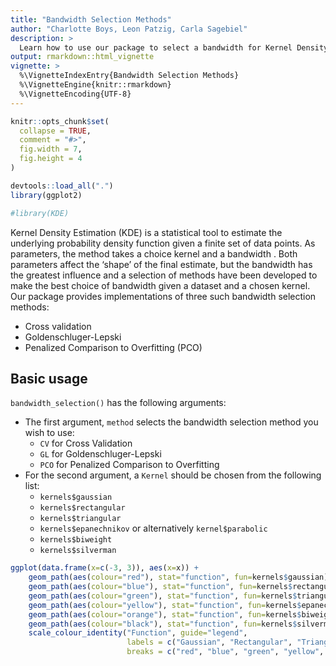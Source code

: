 ```yaml
---
title: "Bandwidth Selection Methods"
author: "Charlotte Boys, Leon Patzig, Carla Sagebiel"
description: >
  Learn how to use our package to select a bandwidth for Kernel Density Estimation.
output: rmarkdown::html_vignette
vignette: >
  %\VignetteIndexEntry{Bandwidth Selection Methods}
  %\VignetteEngine{knitr::rmarkdown}
  %\VignetteEncoding{UTF-8}
---
```


```r
knitr::opts_chunk$set(
  collapse = TRUE,
  comment = "#>",
  fig.width = 7,
  fig.height = 4
)
```

```r
devtools::load_all(".")
library(ggplot2)
```

```r
#library(KDE)
```

Kernel Density Estimation (KDE) is a statistical tool to estimate the underlying probability density function given a finite set of data points. As parameters, the method takes a choice kernel and a bandwidth \code{h}. Both parameters affect the 'shape' of the final estimate, but the bandwidth has the greatest influence and a selection of methods have been developed to make the best choice of bandwidth given a dataset and a chosen kernel. Our package provides implementations of three such bandwidth selection methods:

* Cross validation
* Goldenschluger-Lepski
* Penalized Comparison to Overfitting (PCO)

## Basic usage
`bandwidth_selection()` has the following arguments:

 * The first argument, `method` selects the bandwidth selection method you wish to use:
    + `CV` for Cross Validation
    + `GL` for Goldenschluger-Lepski
    + `PCO` for Penalized Comparison to Overfitting
 * For the second argument, a `Kernel` should be chosen from the following list:
    + `kernels$gaussian`
    + `kernels$rectangular`
    + `kernels$triangular`
    + `kernels$epanechnikov` or alternatively `kernel$parabolic`
    + `kernels$biweight`
    + `kernels$silverman`


```r
ggplot(data.frame(x=c(-3, 3)), aes(x=x)) + 
    geom_path(aes(colour="red"), stat="function", fun=kernels$gaussian)+
    geom_path(aes(colour="blue"), stat="function", fun=kernels$rectangular) +
    geom_path(aes(colour="green"), stat="function", fun=kernels$triangular) +
    geom_path(aes(colour="yellow"), stat="function", fun=kernels$epanechnikov) +
    geom_path(aes(colour="orange"), stat="function", fun=kernels$biweight) +
    geom_path(aes(colour="black"), stat="function", fun=kernels$silverman) +
    scale_colour_identity("Function", guide="legend", 
                          labels = c("Gaussian", "Rectangular", "Triangular", "Epanechnikov", "Biweight", "Silverman"),
                          breaks = c("red", "blue", "green", "yellow", "orange", "black")) 
```


